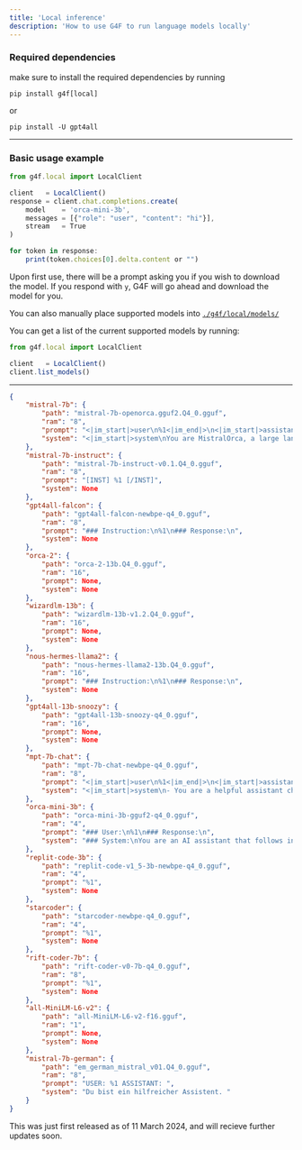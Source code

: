 ```yaml
---
title: 'Local inference'
description: 'How to use G4F to run language models locally'
---
```


### Required dependencies
make sure to install the required dependencies by running 

```
pip install g4f[local]
```

or

```
pip install -U gpt4all
```
___

### Basic usage example

```jsx
from g4f.local import LocalClient

client   = LocalClient()
response = client.chat.completions.create(
    model    = 'orca-mini-3b',
    messages = [{"role": "user", "content": "hi"}],
    stream   = True
)

for token in response:
    print(token.choices[0].delta.content or "")
```

Upon first use, there will be a prompt asking you if you wish to download the model. If you respond with `y`, G4F will go ahead and download the model for you.

You can also manually place supported models into [`./g4f/local/models/`](https://github.com/xtekky/gpt4free/tree/main/g4f/local/models)

You can get a list of the current supported models by running:

```jsx
from g4f.local import LocalClient

client   = LocalClient()
client.list_models()
```

___
```json
{
    "mistral-7b": {
        "path": "mistral-7b-openorca.gguf2.Q4_0.gguf",
        "ram": "8",
        "prompt": "<|im_start|>user\n%1<|im_end|>\n<|im_start|>assistant\n",
        "system": "<|im_start|>system\nYou are MistralOrca, a large language model trained by Alignment Lab AI. For multi-step problems, write out your reasoning for each step.\n<|im_end|>"
    },
    "mistral-7b-instruct": {
        "path": "mistral-7b-instruct-v0.1.Q4_0.gguf",
        "ram": "8",
        "prompt": "[INST] %1 [/INST]",
        "system": None
    },
    "gpt4all-falcon": {
        "path": "gpt4all-falcon-newbpe-q4_0.gguf",
        "ram": "8",
        "prompt": "### Instruction:\n%1\n### Response:\n",
        "system": None
    },
    "orca-2": {
        "path": "orca-2-13b.Q4_0.gguf",
        "ram": "16",
        "prompt": None,
        "system": None
    },
    "wizardlm-13b": {
        "path": "wizardlm-13b-v1.2.Q4_0.gguf",
        "ram": "16",
        "prompt": None,
        "system": None
    },
    "nous-hermes-llama2": {
        "path": "nous-hermes-llama2-13b.Q4_0.gguf",
        "ram": "16",
        "prompt": "### Instruction:\n%1\n### Response:\n",
        "system": None
    },
    "gpt4all-13b-snoozy": {
        "path": "gpt4all-13b-snoozy-q4_0.gguf",
        "ram": "16",
        "prompt": None,
        "system": None
    },
    "mpt-7b-chat": {
        "path": "mpt-7b-chat-newbpe-q4_0.gguf",
        "ram": "8",
        "prompt": "<|im_start|>user\n%1<|im_end|>\n<|im_start|>assistant\n",
        "system": "<|im_start|>system\n- You are a helpful assistant chatbot trained by MosaicML.\n- You answer questions.\n- You are excited to be able to help the user, but will refuse to do anything that could be considered harmful to the user.\n- You are more than just an information source, you are also able to write poetry, short stories, and make jokes.<|im_end|>"
    },
    "orca-mini-3b": {
        "path": "orca-mini-3b-gguf2-q4_0.gguf",
        "ram": "4",
        "prompt": "### User:\n%1\n### Response:\n",
        "system": "### System:\nYou are an AI assistant that follows instruction extremely well. Help as much as you can.\n\n"
    },
    "replit-code-3b": {
        "path": "replit-code-v1_5-3b-newbpe-q4_0.gguf",
        "ram": "4",
        "prompt": "%1",
        "system": None
    },
    "starcoder": {
        "path": "starcoder-newbpe-q4_0.gguf",
        "ram": "4",
        "prompt": "%1",
        "system": None
    },
    "rift-coder-7b": {
        "path": "rift-coder-v0-7b-q4_0.gguf",
        "ram": "8",
        "prompt": "%1",
        "system": None
    },
    "all-MiniLM-L6-v2": {
        "path": "all-MiniLM-L6-v2-f16.gguf",
        "ram": "1",
        "prompt": None,
        "system": None
    },
    "mistral-7b-german": {
        "path": "em_german_mistral_v01.Q4_0.gguf",
        "ram": "8",
        "prompt": "USER: %1 ASSISTANT: ",
        "system": "Du bist ein hilfreicher Assistent. "
    }
}
```

This was just first released as of 11 March 2024, and will recieve further updates soon.
